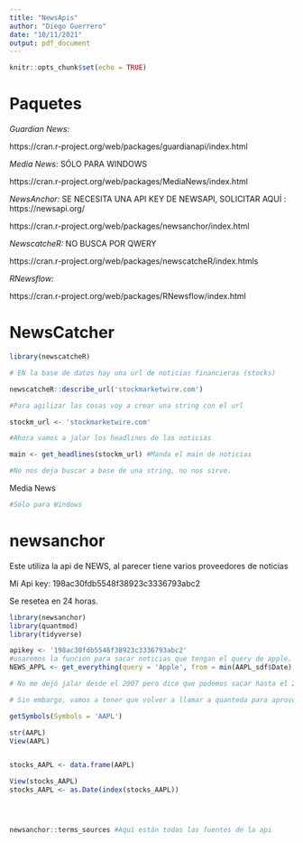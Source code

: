 ```yaml
---
title: "NewsApis"
author: "Diego Guerrero"
date: "10/11/2021"
output: pdf_document
---
```


```r
knitr::opts_chunk$set(echo = TRUE)
```

# Paquetes 

*Guardian News:* 

https://cran.r-project.org/web/packages/guardianapi/index.html

*Media News:*  SÓLO PARA WINDOWS 

https://cran.r-project.org/web/packages/MediaNews/index.html

*NewsAnchor:* SE NECESITA UNA API KEY DE NEWSAPI, SOLICITAR AQUÍ : https://newsapi.org/

https://cran.r-project.org/web/packages/newsanchor/index.html

*NewscatcheR:* NO BUSCA POR QWERY

https://cran.r-project.org/web/packages/newscatcheR/index.htmls

*RNewsflow:* 

https://cran.r-project.org/web/packages/RNewsflow/index.html


# NewsCatcher 


```r
library(newscatcheR)

# EN la base de datos hay una url de noticias financieras (stocks) 

newscatcheR::describe_url('stockmarketwire.com')

#Para agilizar las cosas voy a crear una string con el url 

stockm_url <- 'stockmarketwire.com'

#Ahora vamos a jalar los headlines de las noticias 

main <- get_headlines(stockm_url) #Manda el main de noticias 

#No nos deja buscar a base de una string, no nos sirve. 

```

Media News

```r


#Sólo para Windows 


```
# newsanchor
Este utiliza la api de NEWS, al parecer tiene varios proveedores de noticias

Mi Api key: 198ac30fdb5548f38923c3336793abc2

Se resetea en 24 horas. 

```r
library(newsanchor)
library(quantmod)
library(tidyverse)

apikey <- '198ac30fdb5548f38923c3336793abc2'
#usaremos la función para sacar noticias que tengan el query de apple. En source podría ser el financial times. 
NEWS_APPL <- get_everything(query = 'Apple', from = min(AAPL_sdf$Date), to = max(AAPL_sdf$Date), language = 'en', api_key = apikey)

# No me dejó jalar desde el 2007 pero dice que podemos sacar hasta el 2021-09-13 (trece de septiembre de 2021) por lo tanto nuestro rango es de 29 días 

# Sin embargo, vamos a tener que volver a llamar a quanteda para aprovechar todos los días posibles 

getSymbols(Symbols = 'AAPL')

str(AAPL)
View(AAPL)


stocks_AAPL <- data.frame(AAPL)

View(stocks_AAPL)
stocks_AAPL <- as.Date(index(stocks_AAPL))




newsanchor::terms_sources #Aquí están todas las fuentes de la api 

```

















